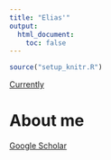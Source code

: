 ```yaml
---
title: "Elias'"
output:
  html_document:
    toc: false
---
```


```r
source("setup_knitr.R")
```

[Currently](https://cemse.kaust.edu.sa/bayescomp/people/person/elias-teixeira-krainski)

<!-- <div class="alert alert-danger" role="alert"> -->
<!-- </div> -->

# About me 


<!-- links -->

[Google Scholar](https://scholar.google.com/citations?user=s_-u8LgAAAAJ)

